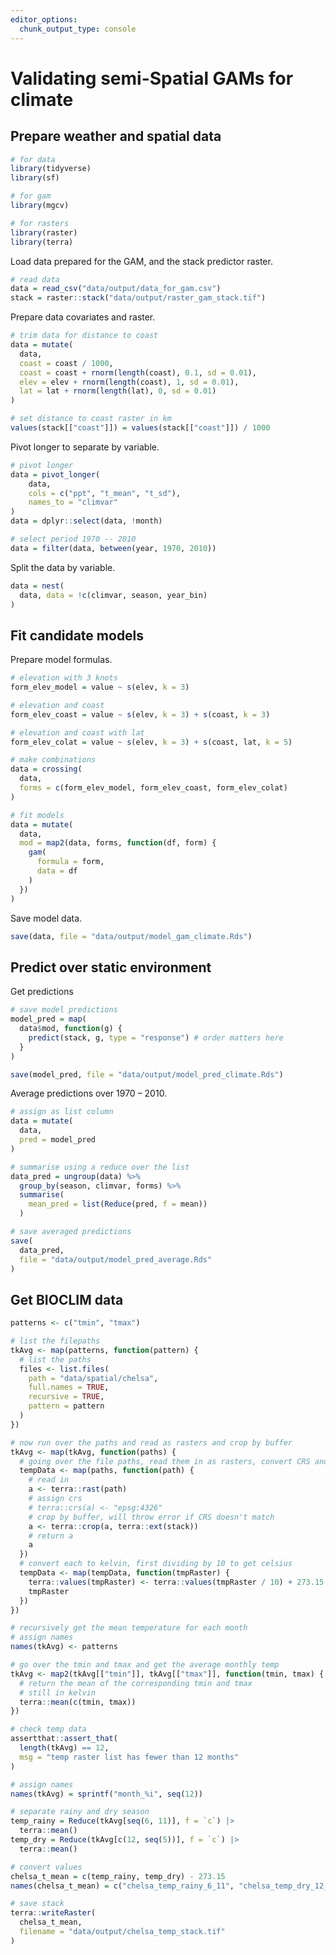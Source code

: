 ```yaml
---
editor_options: 
  chunk_output_type: console
---
```


# Validating semi-Spatial GAMs for climate

## Prepare weather and spatial data

```r
# for data
library(tidyverse)
library(sf)

# for gam
library(mgcv)

# for rasters
library(raster)
library(terra)
```

Load data prepared for the GAM, and the stack predictor raster.

```r
# read data
data = read_csv("data/output/data_for_gam.csv")
stack = raster::stack("data/output/raster_gam_stack.tif")
```

Prepare data covariates and raster.

```r
# trim data for distance to coast
data = mutate(
  data,
  coast = coast / 1000,
  coast = coast + rnorm(length(coast), 0.1, sd = 0.01),
  elev = elev + rnorm(length(coast), 1, sd = 0.01),
  lat = lat + rnorm(length(lat), 0, sd = 0.01)
)

# set distance to coast raster in km
values(stack[["coast"]]) = values(stack[["coast"]]) / 1000
```

Pivot longer to separate by variable.

```r
# pivot longer
data = pivot_longer(
    data,
    cols = c("ppt", "t_mean", "t_sd"),
    names_to = "climvar"
)
data = dplyr::select(data, !month)

# select period 1970 -- 2010
data = filter(data, between(year, 1970, 2010))
```

Split the data by variable.

```r
data = nest(
  data, data = !c(climvar, season, year_bin)
)
```

## Fit candidate models

Prepare model formulas.

```r
# elevation with 3 knots
form_elev_model = value ~ s(elev, k = 3)

# elevation and coast
form_elev_coast = value ~ s(elev, k = 3) + s(coast, k = 3)

# elevation and coast with lat
form_elev_colat = value ~ s(elev, k = 3) + s(coast, lat, k = 5)
```

```r
# make combinations
data = crossing(
  data, 
  forms = c(form_elev_model, form_elev_coast, form_elev_colat)
)
```

```r
# fit models
data = mutate(
  data,
  mod = map2(data, forms, function(df, form) {
    gam(
      formula = form,
      data = df
    )
  })
)
```

Save model data.

```r
save(data, file = "data/output/model_gam_climate.Rds")
```

## Predict over static environment

Get predictions

```r
# save model predictions
model_pred = map(
  data$mod, function(g) {
    predict(stack, g, type = "response") # order matters here
  }
)

save(model_pred, file = "data/output/model_pred_climate.Rds")
```

Average predictions over 1970 -- 2010.

```r
# assign as list column
data = mutate(
  data,
  pred = model_pred
)

# summarise using a reduce over the list
data_pred = ungroup(data) %>% 
  group_by(season, climvar, forms) %>% 
  summarise(
    mean_pred = list(Reduce(pred, f = mean))
  )

# save averaged predictions
save(
  data_pred,
  file = "data/output/model_pred_average.Rds"
)
```

## Get BIOCLIM data

```r
patterns <- c("tmin", "tmax")

# list the filepaths
tkAvg <- map(patterns, function(pattern) {
  # list the paths
  files <- list.files(
    path = "data/spatial/chelsa",
    full.names = TRUE,
    recursive = TRUE,
    pattern = pattern
  )
})

# now run over the paths and read as rasters and crop by buffer
tkAvg <- map(tkAvg, function(paths) {
  # going over the file paths, read them in as rasters, convert CRS and crop
  tempData <- map(paths, function(path) {
    # read in
    a <- terra::rast(path)
    # assign crs
    # terra::crs(a) <- "epsg:4326"
    # crop by buffer, will throw error if CRS doesn't match
    a <- terra::crop(a, terra::ext(stack))
    # return a
    a
  })
  # convert each to kelvin, first dividing by 10 to get celsius
  tempData <- map(tempData, function(tmpRaster) {
    terra::values(tmpRaster) <- terra::values(tmpRaster / 10) + 273.15
    tmpRaster
  })
})

# recursively get the mean temperature for each month
# assign names
names(tkAvg) <- patterns

# go over the tmin and tmax and get the average monthly temp
tkAvg <- map2(tkAvg[["tmin"]], tkAvg[["tmax"]], function(tmin, tmax) {
  # return the mean of the corresponding tmin and tmax
  # still in kelvin
  terra::mean(c(tmin, tmax))
})

# check temp data
assertthat::assert_that(
  length(tkAvg) == 12,
  msg = "temp raster list has fewer than 12 months"
)

# assign names
names(tkAvg) = sprintf("month_%i", seq(12))

# separate rainy and dry season
temp_rainy = Reduce(tkAvg[seq(6, 11)], f = `c`) |>
  terra::mean()
temp_dry = Reduce(tkAvg[c(12, seq(5))], f = `c`) |>
  terra::mean()

# convert values
chelsa_t_mean = c(temp_rainy, temp_dry) - 273.15
names(chelsa_t_mean) = c("chelsa_temp_rainy_6_11", "chelsa_temp_dry_12_5")

# save stack
terra::writeRaster(
  chelsa_t_mean,
  filename = "data/output/chelsa_temp_stack.tif"
)
```

